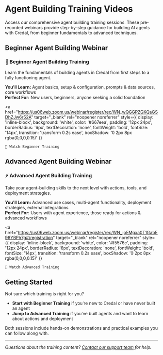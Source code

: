 # Agent Building Training Videos

Access our comprehensive agent building training sessions. These pre-recorded webinars provide step-by-step guidance for building AI agents with Credal, from beginner fundamentals to advanced techniques.

## Beginner Agent Building Webinar

<div style={{
  background: 'linear-gradient(135deg, #667eea 0%, #764ba2 100%)',
  borderRadius: '8px',
  padding: '20px',
  marginBottom: '20px',
  color: 'white',
  textAlign: 'center'
}}>
  <h3 style={{ color: 'white', marginBottom: '12px', fontSize: '20px' }}>
    🚀 Beginner Agent Building Training
  </h3>
  <p style={{ fontSize: '14px', marginBottom: '16px', opacity: 0.9 }}>
    Learn the fundamentals of building agents in Credal from first steps to a fully functioning agent.
  </p>
  
  <div style={{ display: 'flex', gap: '20px', marginBottom: '16px', fontSize: '13px' }}>
    <div style={{ flex: 1, textAlign: 'left' }}>
      <strong>You'll Learn:</strong> Agent basics, setup & configuration, prompts & data sources, core workflows
    </div>
    <div style={{ flex: 1, textAlign: 'left' }}>
      <strong>Perfect For:</strong> New users, beginners, anyone seeking a solid foundation
    </div>
  </div>

  <a 
    href="https://us06web.zoom.us/webinar/register/rec/WN_wQGGPZGKQaGSDhZJw6r52A"
    target="_blank"
    rel="noopener noreferrer"
    style={{
      display: 'inline-block',
      background: 'white',
      color: '#667eea',
      padding: '12px 24px',
      borderRadius: '6px',
      textDecoration: 'none',
      fontWeight: 'bold',
      fontSize: '14px',
      transition: 'transform 0.2s ease',
      boxShadow: '0 2px 8px rgba(0,0,0,0.15)'
    }}
  >
    🎯 Watch Beginner Training
  </a>
</div>

## Advanced Agent Building Webinar

<div style={{
  background: 'linear-gradient(135deg, #f093fb 0%, #f5576c 100%)',
  borderRadius: '8px',
  padding: '20px',
  marginBottom: '20px',
  color: 'white',
  textAlign: 'center'
}}>
  <h3 style={{ color: 'white', marginBottom: '12px', fontSize: '20px' }}>
    ⚡ Advanced Agent Building Training
  </h3>
  <p style={{ fontSize: '14px', marginBottom: '16px', opacity: 0.9 }}>
    Take your agent-building skills to the next level with actions, tools, and deployment strategies.
  </p>
  
  <div style={{ display: 'flex', gap: '20px', marginBottom: '16px', fontSize: '13px' }}>
    <div style={{ flex: 1, textAlign: 'left' }}>
      <strong>You'll Learn:</strong> Advanced use cases, multi-agent functionality, deployment strategies, external integrations
    </div>
    <div style={{ flex: 1, textAlign: 'left' }}>
      <strong>Perfect For:</strong> Users with agent experience, those ready for actions & advanced workflows
    </div>
  </div>

  <a 
    href="https://us06web.zoom.us/webinar/register/rec/WN_joEMgxa0T1GabE98YBPh7g#/registration"
    target="_blank"
    rel="noopener noreferrer"
    style={{
      display: 'inline-block',
      background: 'white',
      color: '#f5576c',
      padding: '12px 24px',
      borderRadius: '6px',
      textDecoration: 'none',
      fontWeight: 'bold',
      fontSize: '14px',
      transition: 'transform 0.2s ease',
      boxShadow: '0 2px 8px rgba(0,0,0,0.15)'
    }}
  >
    🚀 Watch Advanced Training
  </a>
</div>

## Getting Started

Not sure which training is right for you?

- **Start with Beginner Training** if you're new to Credal or have never built an agent
- **Jump to Advanced Training** if you've built agents and want to learn about actions and deployment

Both sessions include hands-on demonstrations and practical examples you can follow along with.

---

_Questions about the training content? [Contact our support team](mailto:support@credal.ai) for help._
